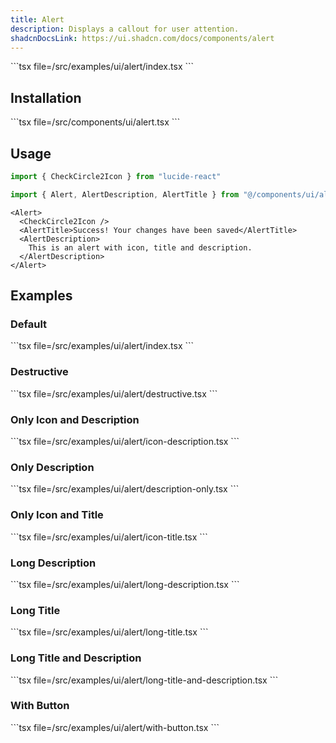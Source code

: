 ```yaml
---
title: Alert
description: Displays a callout for user attention.
shadcnDocsLink: https://ui.shadcn.com/docs/components/alert
---
```


<ComponentPreview component="alert">
  ```tsx file=<rootDir>/src/examples/ui/alert/index.tsx
  ```
</ComponentPreview>

## Installation

<Installation component="alert">
  ```tsx file=<rootDir>/src/components/ui/alert.tsx
  ```
</Installation>

## Usage

```ts
import { CheckCircle2Icon } from "lucide-react"

import { Alert, AlertDescription, AlertTitle } from "@/components/ui/alert"
```

```tsx
<Alert>
  <CheckCircle2Icon />
  <AlertTitle>Success! Your changes have been saved</AlertTitle>
  <AlertDescription>
    This is an alert with icon, title and description.
  </AlertDescription>
</Alert>
```

## Examples

### Default

<ComponentPreview component="alert" example="default">
  ```tsx file=<rootDir>/src/examples/ui/alert/index.tsx
  ```
</ComponentPreview>

### Destructive

<ComponentPreview component="alert" example="destructive">
  ```tsx file=<rootDir>/src/examples/ui/alert/destructive.tsx
  ```
</ComponentPreview>

### Only Icon and Description

<ComponentPreview component="alert" example="icon-description">
  ```tsx file=<rootDir>/src/examples/ui/alert/icon-description.tsx
  ```
</ComponentPreview>

### Only Description

<ComponentPreview component="alert" example="description-only">
  ```tsx file=<rootDir>/src/examples/ui/alert/description-only.tsx
  ```
</ComponentPreview>

### Only Icon and Title

<ComponentPreview component="alert" example="icon-title">
  ```tsx file=<rootDir>/src/examples/ui/alert/icon-title.tsx
  ```
</ComponentPreview>

### Long Description

<ComponentPreview component="alert" example="long-description">
  ```tsx file=<rootDir>/src/examples/ui/alert/long-description.tsx
  ```
</ComponentPreview>

### Long Title

<ComponentPreview component="alert" example="long-title">
  ```tsx file=<rootDir>/src/examples/ui/alert/long-title.tsx
  ```
</ComponentPreview>

### Long Title and Description

<ComponentPreview component="alert" example="long-title-and-description">
  ```tsx file=<rootDir>/src/examples/ui/alert/long-title-and-description.tsx
  ```
</ComponentPreview>

### With Button

<ComponentPreview component="alert" example="with-button">
  ```tsx file=<rootDir>/src/examples/ui/alert/with-button.tsx
  ```
</ComponentPreview>